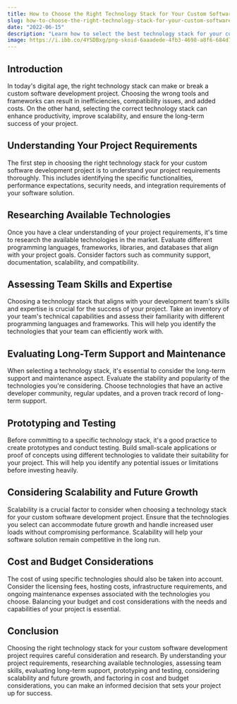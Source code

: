 ```yaml
---
title: How to Choose the Right Technology Stack for Your Custom Software Development Project
slug: how-to-choose-the-right-technology-stack-for-your-custom-software-development-project
date: "2022-06-15"
description: "Learn how to select the best technology stack for your custom software development project and ensure its success."
image: https://i.ibb.co/4YSDBxg/png-skoid-6aaadede-4fb3-4698-a8f6-684d7786b067-sktid-a48cca56-e6da-484e-a814-9c849652bcb3-skt-2023-0.png
---
```


## Introduction

In today's digital age, the right technology stack can make or break a custom software development project. Choosing the wrong tools and frameworks can result in inefficiencies, compatibility issues, and added costs. On the other hand, selecting the correct technology stack can enhance productivity, improve scalability, and ensure the long-term success of your project.

## Understanding Your Project Requirements

The first step in choosing the right technology stack for your custom software development project is to understand your project requirements thoroughly. This includes identifying the specific functionalities, performance expectations, security needs, and integration requirements of your software solution.

## Researching Available Technologies

Once you have a clear understanding of your project requirements, it's time to research the available technologies in the market. Evaluate different programming languages, frameworks, libraries, and databases that align with your project goals. Consider factors such as community support, documentation, scalability, and compatibility.

## Assessing Team Skills and Expertise

Choosing a technology stack that aligns with your development team's skills and expertise is crucial for the success of your project. Take an inventory of your team's technical capabilities and assess their familiarity with different programming languages and frameworks. This will help you identify the technologies that your team can efficiently work with.

## Evaluating Long-Term Support and Maintenance

When selecting a technology stack, it's essential to consider the long-term support and maintenance aspect. Evaluate the stability and popularity of the technologies you're considering. Choose technologies that have an active developer community, regular updates, and a proven track record of long-term support.

## Prototyping and Testing

Before committing to a specific technology stack, it's a good practice to create prototypes and conduct testing. Build small-scale applications or proof of concepts using different technologies to validate their suitability for your project. This will help you identify any potential issues or limitations before investing heavily.

## Considering Scalability and Future Growth

Scalability is a crucial factor to consider when choosing a technology stack for your custom software development project. Ensure that the technologies you select can accommodate future growth and handle increased user loads without compromising performance. Scalability will help your software solution remain competitive in the long run.

## Cost and Budget Considerations

The cost of using specific technologies should also be taken into account. Consider the licensing fees, hosting costs, infrastructure requirements, and ongoing maintenance expenses associated with the technologies you choose. Balancing your budget and cost considerations with the needs and capabilities of your project is essential.

## Conclusion

Choosing the right technology stack for your custom software development project requires careful consideration and research. By understanding your project requirements, researching available technologies, assessing team skills, evaluating long-term support, prototyping and testing, considering scalability and future growth, and factoring in cost and budget considerations, you can make an informed decision that sets your project up for success.